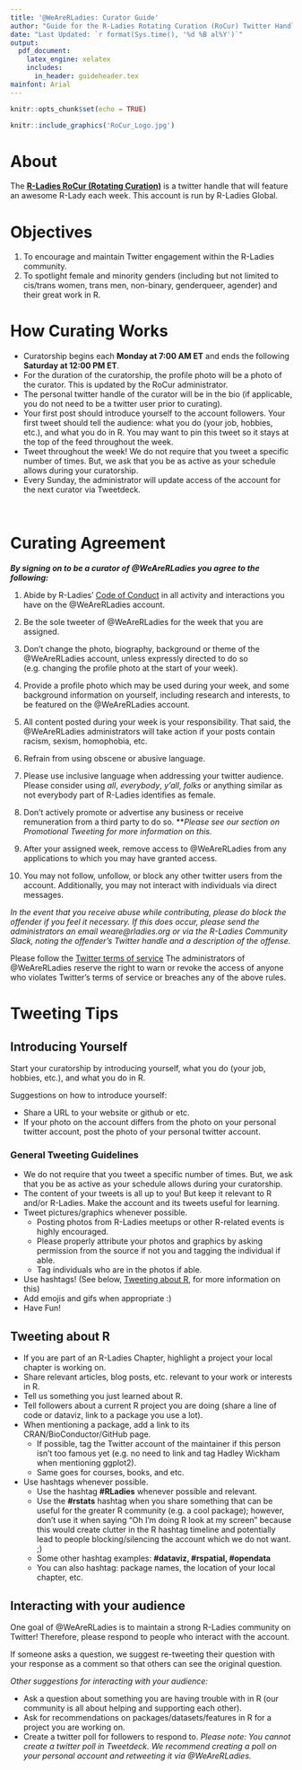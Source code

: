```yaml
---
title: '@WeAreRLadies: Curator Guide'
author: "Guide for the R-Ladies Rotating Curation (RoCur) Twitter Handle"
date: "Last Updated: `r format(Sys.time(), '%d %B al%Y')`"
output: 
  pdf_document:
    latex_engine: xelatex
    includes:
      in_header: guideheader.tex
mainfont: Arial
---
```


```r
knitr::opts_chunk$set(echo = TRUE)
```
  
```r
knitr::include_graphics('RoCur_Logo.jpg')
```
  
  
# About  
  
The **[R-Ladies RoCur (Rotating Curation)](https://twitter.com/WeAreRLadies)** is a twitter handle that will feature an awesome R-Lady each week. This account is run by R-Ladies Global.      
  
  
   
# Objectives  
  
1. To encourage and maintain Twitter engagement within the R-Ladies community.    
2. To spotlight female and minority genders (including but not limited to cis/trans women, trans men, non-binary, genderqueer, agender) and their great work in R.   
  
  
   
# How Curating Works  
  
* Curatorship begins each **Monday at 7:00 AM ET** and ends the following **Saturday at 12:00 PM ET**.   
* For the duration of the curatorship, the profile photo will be a photo of the curator. This is updated by the RoCur administrator.    
* The personal twitter handle of the curator will be in the bio (if applicable, you do not need to be a twitter user prior to curating).   
* Your first post should introduce yourself to the account followers. Your first tweet should tell the audience: what you do (your job, hobbies, etc.), and what you do in R. You may want to pin this tweet so it stays at the top of the feed throughout the week.   
* Tweet throughout the week! We do not require that you tweet a specific number of times. But, we ask that you be as active as your schedule allows during your curatorship.  
* Every Sunday, the administrator will update access of the account for the next curator via Tweetdeck.     
  
  

  
  
\pagebreak  
  
  \  
  
# Curating Agreement  
  
_**By signing on to be a curator of @WeAreRLadies you agree to the following:**_  
  
  
  
1. Abide by R-Ladies’ [Code of Conduct](https://github.com/rladies/starter-kit/wiki/Code-of-Conduct) in all activity and interactions you have on the @WeAreRLadies account.    
  
2. Be the sole tweeter of @WeAreRLadies for the week that you are assigned.  
  
3. Don’t change the photo, biography, background or theme of the  @WeAreRLadies account, unless expressly directed to do so (e.g. changing the profile photo at the start of your week).  
  
4. Provide a profile photo which may be used during your week, and some background information on yourself, including research and interests, to be featured on the @WeAreRLadies account.  
  
5. All content posted during your week is your responsibility. That said, the  @WeAreRLadies administrators will take action if your posts contain racism, sexism, homophobia, etc.  
  
6. Refrain from using obscene or abusive language.  
  
7. Please use inclusive language when addressing your twitter audience. Please consider using *all*, *everybody*, *y'all*, *folks* or anything similar as not everybody part of R-Ladies identifies as female.   
  
8. Don’t actively promote or advertise any business or receive remuneration from a third party to do so. ***Please see our section on Promotional Tweeting for more information on this.*   
  
9. After your assigned week, remove access to @WeAreRLadies from any applications to which you may have granted access.  
  
10. You may not follow, unfollow, or block any other twitter users from the account. Additionally, you may not interact with individuals via direct messages.   
  

*In the event that you receive abuse while contributing, please do block the offender if you feel it necessary. If this does occur, please send the administrators an email weare@rladies.org or via the R-Ladies Community Slack, noting the offender’s Twitter handle and a description of the offense.*  
  
Please follow the [Twitter terms of service](https://help.twitter.com/en/rules-and-policies/twitter-rules#) The administrators of @WeAreRLadies reserve the right to warn or revoke the access of anyone who violates Twitter’s terms of service or breaches any of the above rules.  
  
\pagebreak  
  
# Tweeting Tips  
  
## Introducing Yourself  
  
Start your curatorship by introducing yourself, what you do (your job, hobbies, etc.), and what you do in R.   
  
Suggestions on how to introduce yourself:    
  
* Share a URL to your website or github or etc.  
* If your photo on the account differs from the photo on your personal twitter account, post the photo of your personal twitter account.  
  
  
### General Tweeting Guidelines   
  
* We do not require that you tweet a specific number of times. But, we ask that you be as active as your schedule allows during your curatorship.    
* The content of your tweets is all up to you! But keep it relevant to R and/or R-Ladies. Make the account and its tweets useful for learning.   
* Tweet pictures/graphics whenever possible.  
    + Posting photos from R-Ladies meetups or other R-related events is highly encouraged.  
    + Please properly attribute your photos and graphics by asking permission from the source if not you and tagging the individual if able.  
    + Tag individuals who are in the photos if able.  
* Use hashtags! (See below, [Tweeting about R](#TweetR), for more information on this)   
* Add emojis and gifs when appropriate :)   
* Have Fun!   
  
  
\pagebreak 
  
## Tweeting about R {#TweetR}  
    
* If you are part of an R-Ladies Chapter, highlight a project your local chapter is working on.  
* Share relevant articles, blog posts, etc. relevant to your work or interests in R.    
* Tell us something you just learned about R.  
* Tell followers about a current R project you are doing (share a line of code or dataviz, link to a package you use a lot).    
* When mentioning a package, add a link to its CRAN/BioConductor/GitHub page.   
    + If possible, tag the Twitter account of the maintainer if this person isn’t too famous yet (e.g. no need to link and tag Hadley Wickham when mentioning ggplot2).   
    + Same goes for courses, books, and etc.   
* Use hashtags whenever possible.  
    + Use the hashtag **#RLadies** whenever possible and relevant.  
    + Use the **#rstats** hashtag when you share something that can be useful for the greater R community (e.g. a cool package); however, don’t use it when saying “Oh I’m doing R look at my screen” because this would create clutter in the R hashtag timeline and potentially lead to people blocking/silencing the account which we do not want. ;)      
  + Some other hashtag examples: **#dataviz, #rspatial, #opendata**    
  + You can also hashtag: package names, the location of your local chapter, etc.
  
  
## Interacting with your audience  
  
One goal of @WeAreRLadies is to maintain a strong R-Ladies community on Twitter! Therefore, please respond to people who interact with the account.   
  
If someone asks a question, we suggest re-tweeting their question with your response as a comment so that others can see the original question.  
  
  
*Other suggestions for interacting with your audience:*  
  
* Ask a question about something you are having trouble with in R (our community is all about helping and supporting each other).  
* Ask for recommendations on packages/datasets/features in R for a project you are working on.  
* Create a twitter poll for followers to respond to. *Please note: You cannot create a twitter poll in Tweetdeck. We recommend creating a poll on your personal account and retweeting it via @WeAreRLadies.*  
  
  